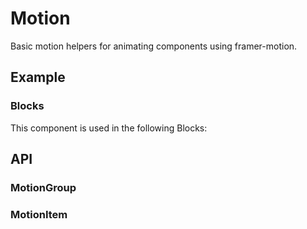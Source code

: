 
<Meta of={MotionStories} />

# Motion
Basic motion helpers for animating components using framer-motion.

## Example
<ToggleCanvas of={MotionStories.Simple} storybook="components-layout-motion--simple" />

### Blocks
This component is used in the following Blocks:

<Cards>
  <Card title="Not Found" href="/blocks/foundation/not-found" />
  <Card title="Pricing" href="/blocks/administration/pricing" />
  <Card title="Profile" href="/blocks/administration/profile" />
</Cards>

## API

### MotionGroup
<PropsTable name="MotionGroup" />

### MotionItem
<PropsTable name="MotionItem" />
